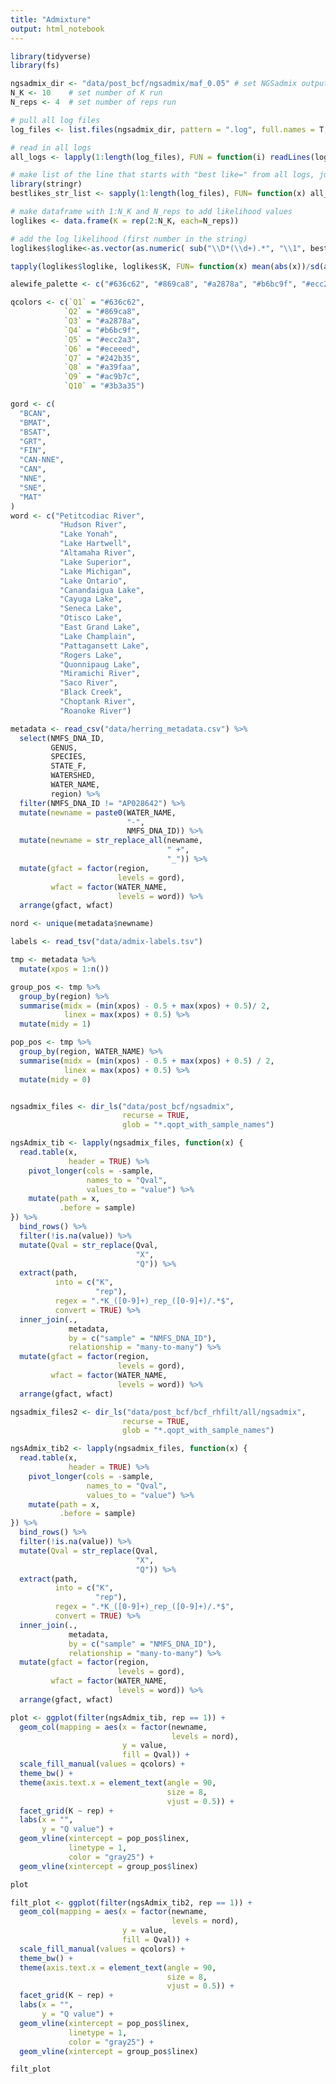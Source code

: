 ```yaml
---
title: "Admixture"
output: html_notebook
---
```


```r
library(tidyverse)
library(fs)
```


```r
ngsadmix_dir <- "data/post_bcf/ngsadmix/maf_0.05" # set NGSadmix outputs directory
N_K <- 10    # set number of K run
N_reps <- 4  # set number of reps run

# pull all log files
log_files <- list.files(ngsadmix_dir, pattern = ".log", full.names = T, recursive=T)

# read in all logs
all_logs <- lapply(1:length(log_files), FUN = function(i) readLines(log_files[i]))

# make list of the line that starts with "best like=" from all logs, just target 'b'
library(stringr)
bestlikes_str_list <- sapply(1:length(log_files), FUN= function(x) all_logs[[x]][which(str_sub(all_logs[[x]], 1, 1) == 'b')])

# make dataframe with 1:N_K and N_reps to add likelihood values
loglikes <- data.frame(K = rep(2:N_K, each=N_reps))

# add the log likelihood (first number in the string)
loglikes$loglike<-as.vector(as.numeric( sub("\\D*(\\d+).*", "\\1", bestlikes_str_list) ))

tapply(loglikes$loglike, loglikes$K, FUN= function(x) mean(abs(x))/sd(abs(x)))
```


```r
alewife_palette <- c("#636c62", "#869ca8", "#a2878a", "#b6bc9f", "#ecc2a3", "#eceeed", "#242b35", "#a39faa", "#ac9b7c", "#3b3a35")

qcolors <- c(`Q1` = "#636c62", 
            `Q2` = "#869ca8", 
            `Q3` = "#a2878a", 
            `Q4` = "#b6bc9f", 
            `Q5` = "#ecc2a3", 
            `Q6` = "#eceeed", 
            `Q7` = "#242b35", 
            `Q8` = "#a39faa", 
            `Q9` = "#ac9b7c", 
            `Q10` = "#3b3a35")

gord <- c(
  "BCAN", 
  "BMAT", 
  "BSAT", 
  "GRT", 
  "FIN", 
  "CAN-NNE",
  "CAN", 
  "NNE",
  "SNE", 
  "MAT"
)
word <- c("Petitcodiac River", 
           "Hudson River", 
           "Lake Yonah", 
           "Lake Hartwell", 
           "Altamaha River", 
           "Lake Superior", 
           "Lake Michigan", 
           "Lake Ontario", 
           "Canandaigua Lake", 
           "Cayuga Lake", 
           "Seneca Lake", 
           "Otisco Lake", 
           "East Grand Lake", 
           "Lake Champlain", 
           "Pattagansett Lake", 
           "Rogers Lake", 
           "Quonnipaug Lake", 
           "Miramichi River", 
           "Saco River", 
           "Black Creek", 
           "Choptank River", 
           "Roanoke River")

metadata <- read_csv("data/herring_metadata.csv") %>%
  select(NMFS_DNA_ID, 
         GENUS, 
         SPECIES, 
         STATE_F, 
         WATERSHED, 
         WATER_NAME, 
         region) %>% 
  filter(NMFS_DNA_ID != "AP028642") %>%
  mutate(newname = paste0(WATER_NAME, 
                          "-", 
                          NMFS_DNA_ID)) %>%
  mutate(newname = str_replace_all(newname, 
                                   " +", 
                                   "_")) %>%
  mutate(gfact = factor(region, 
                        levels = gord), 
         wfact = factor(WATER_NAME, 
                        levels = word)) %>%
  arrange(gfact, wfact)

nord <- unique(metadata$newname)

labels <- read_tsv("data/admix-labels.tsv") 

tmp <- metadata %>%
  mutate(xpos = 1:n())

group_pos <- tmp %>%
  group_by(region) %>%
  summarise(midx = (min(xpos) - 0.5 + max(xpos) + 0.5)/ 2, 
            linex = max(xpos) + 0.5) %>%
  mutate(midy = 1)

pop_pos <- tmp %>%
  group_by(region, WATER_NAME) %>%
  summarise(midx = (min(xpos) - 0.5 + max(xpos) + 0.5) / 2, 
            linex = max(xpos) + 0.5) %>%
  mutate(midy = 0)


ngsadmix_files <- dir_ls("data/post_bcf/ngsadmix", 
                         recurse = TRUE, 
                         glob = "*.qopt_with_sample_names")

ngsAdmix_tib <- lapply(ngsadmix_files, function(x) {
  read.table(x, 
             header = TRUE) %>%
    pivot_longer(cols = -sample, 
                 names_to = "Qval", 
                 values_to = "value") %>%
    mutate(path = x, 
           .before = sample)
}) %>%
  bind_rows() %>%
  filter(!is.na(value)) %>%
  mutate(Qval = str_replace(Qval, 
                            "X", 
                            "Q")) %>%
  extract(path, 
          into = c("K", 
                   "rep"), 
          regex = ".*K_([0-9]+)_rep_([0-9]+)/.*$", 
          convert = TRUE) %>%
  inner_join(., 
             metadata, 
             by = c("sample" = "NMFS_DNA_ID"), 
             relationship = "many-to-many") %>%
  mutate(gfact = factor(region, 
                        levels = gord), 
         wfact = factor(WATER_NAME, 
                        levels = word)) %>%
  arrange(gfact, wfact)

ngsadmix_files2 <- dir_ls("data/post_bcf/bcf_rhfilt/all/ngsadmix", 
                         recurse = TRUE, 
                         glob = "*.qopt_with_sample_names")

ngsAdmix_tib2 <- lapply(ngsadmix_files, function(x) {
  read.table(x, 
             header = TRUE) %>%
    pivot_longer(cols = -sample, 
                 names_to = "Qval", 
                 values_to = "value") %>%
    mutate(path = x, 
           .before = sample)
}) %>%
  bind_rows() %>%
  filter(!is.na(value)) %>%
  mutate(Qval = str_replace(Qval, 
                            "X", 
                            "Q")) %>%
  extract(path, 
          into = c("K", 
                   "rep"), 
          regex = ".*K_([0-9]+)_rep_([0-9]+)/.*$", 
          convert = TRUE) %>%
  inner_join(., 
             metadata, 
             by = c("sample" = "NMFS_DNA_ID"), 
             relationship = "many-to-many") %>%
  mutate(gfact = factor(region, 
                        levels = gord), 
         wfact = factor(WATER_NAME, 
                        levels = word)) %>%
  arrange(gfact, wfact)
```

```r
plot <- ggplot(filter(ngsAdmix_tib, rep == 1)) + 
  geom_col(mapping = aes(x = factor(newname, 
                                    levels = nord), 
                         y = value, 
                         fill = Qval)) +
  scale_fill_manual(values = qcolors) + 
  theme_bw() +
  theme(axis.text.x = element_text(angle = 90, 
                                   size = 8, 
                                   vjust = 0.5)) +
  facet_grid(K ~ rep) +
  labs(x = "", 
       y = "Q value") +
  geom_vline(xintercept = pop_pos$linex, 
             linetype = 1, 
             color = "gray25") +
  geom_vline(xintercept = group_pos$linex)

plot
```

```r
filt_plot <- ggplot(filter(ngsAdmix_tib2, rep == 1)) + 
  geom_col(mapping = aes(x = factor(newname, 
                                    levels = nord), 
                         y = value, 
                         fill = Qval)) +
  scale_fill_manual(values = qcolors) + 
  theme_bw() +
  theme(axis.text.x = element_text(angle = 90, 
                                   size = 8, 
                                   vjust = 0.5)) +
  facet_grid(K ~ rep) +
  labs(x = "", 
       y = "Q value") +
  geom_vline(xintercept = pop_pos$linex, 
             linetype = 1, 
             color = "gray25") +
  geom_vline(xintercept = group_pos$linex)

filt_plot
```

